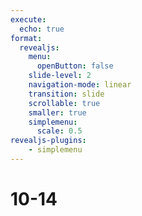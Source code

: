 ```yaml
---
execute:
  echo: true
format:
  revealjs:
    menu: 
      openButton: false
    slide-level: 2
    navigation-mode: linear
    transition: slide
    scrollable: true
    smaller: true
    simplemenu:
      scale: 0.5
revealjs-plugins:
    - simplemenu
---
```


# 10-14
